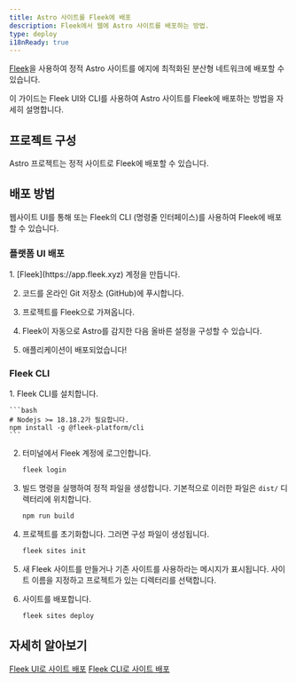 ```yaml
---
title: Astro 사이트를 Fleek에 배포
description: Fleek에서 웹에 Astro 사이트를 배포하는 방법.
type: deploy
i18nReady: true
---
```



[Fleek](http://fleek.xyz/)을 사용하여 정적 Astro 사이트를 에지에 최적화된 분산형 네트워크에 배포할 수 있습니다.

이 가이드는 Fleek UI와 CLI를 사용하여 Astro 사이트를 Fleek에 배포하는 방법을 자세히 설명합니다.

## 프로젝트 구성

Astro 프로젝트는 정적 사이트로 Fleek에 배포할 수 있습니다.

## 배포 방법

웹사이트 UI를 통해 또는 Fleek의 CLI (명령줄 인터페이스)를 사용하여 Fleek에 배포할 수 있습니다.

### 플랫폼 UI 배포

<Steps>
1. [Fleek](https://app.fleek.xyz) 계정을 만듭니다.

2. 코드를 온라인 Git 저장소 (GitHub)에 푸시합니다.

3. 프로젝트를 Fleek으로 가져옵니다.

4. Fleek이 자동으로 Astro를 감지한 다음 올바른 설정을 구성할 수 있습니다.

5. 애플리케이션이 배포되었습니다!
</Steps>


### Fleek CLI

<Steps>
1. Fleek CLI를 설치합니다.

    ```bash
    # Nodejs >= 18.18.2가 필요합니다.
    npm install -g @fleek-platform/cli
    ```
2. 터미널에서 Fleek 계정에 로그인합니다.

    ```bash
    fleek login
    ```

3. 빌드 명령을 실행하여 정적 파일을 생성합니다. 기본적으로 이러한 파일은 `dist/` 디렉터리에 위치합니다.

    ```bash
    npm run build
    ```

4. 프로젝트를 초기화합니다. 그러면 구성 파일이 생성됩니다.

    ```bash
    fleek sites init
    ```

5. 새 Fleek 사이트를 만들거나 기존 사이트를 사용하라는 메시지가 표시됩니다. 사이트 이름을 지정하고 프로젝트가 있는 디렉터리를 선택합니다.

6. 사이트를 배포합니다.

    ```bash
    fleek sites deploy
    ```

</Steps>

## 자세히 알아보기

<ReadMore>[Fleek UI로 사이트 배포](https://fleek.xyz/docs/platform/deployments/)</ReadMore>
<ReadMore>[Fleek CLI로 사이트 배포](https://fleek.xyz/docs/cli/hosting/)</ReadMore>
